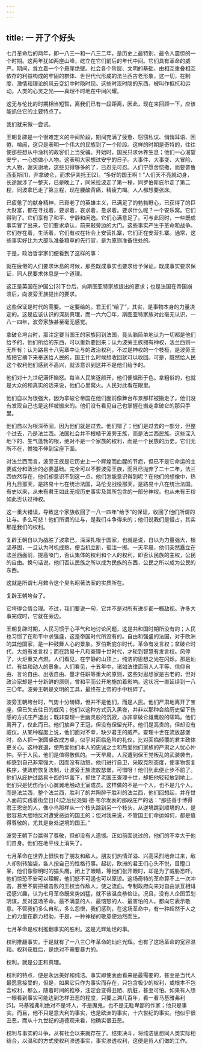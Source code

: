 ```yaml
---
---
---
```

title: 一 开了个好头
---




七月革命后的两年，即一八三一和一八三二年，是历史上最特别、最令人震惊的一个时期。这两年犹如两座山峰，屹立在它们前后的年代中间。它们具有革命的威严。期间，耸立着一个个悬崖绝壁。社会各个阶层、文明的基础、由相互重叠相互依存的利益构成的牢固的群体、世世代代形成的法兰西古老形象，这一切，在制度、激情和理论的风云变幻中时隐时现。这些时现时隐的东西，被叫作抵抗和运动。人类的心灵之光——真理不时地在中间闪耀。

这无与伦比的时期相当短暂，离我们已有一段距离，因此，现在来回顾一下，应该能抓住它的主要特点了。

我们就来做一尝试。

王朝复辟是一个很难定义的中间阶段，期间充满了疲惫、窃窃私议、悄悄耳语、困倦、喧闹，这只是表明一个伟大的民族到了一个阶段。这样的时期是奇特的，往往使那些想从中渔利的政客们上当受骗。开始时，国民只求休养生息；他们一心渴望安宁，一心想做小人物。这表明大家想过安宁的日子。大事件、大事变、大冒险、大人物，谢天谢地，这些见得够多的了，已忍无可忍。人们宁愿舍恺撒，而要普鲁西亚斯[1]，弃拿破仑，而求伊夫托王[2]。“多好的国王啊！”人们天不亮就动身，长途跋涉了一整天，已是晚上了，同米拉波走了第一程，同罗伯斯庇尔走了第二程，同波拿巴走了第三程，现在腰酸背痛，精疲力竭。人人都想要张床。

已疲惫了的献身精神，已衰老了的英雄主义，已满足了的勃勃野心，已获得了的巨大财富，都在寻找着，要求着，哀求着，恳求着。要求什么呢？一个安乐窝。它们得到了。它们享有了和平、宁静和闲逸。它们心满意足了。可与此同时，一些既成事实冒了出来，它们要求承认，前来敲旁边的大门。这些事实产生于革命和战争。它们存在着，生活着，它们有权在社会上安营扎寨，它们正在安营扎寨。通常，这些事实好比为大部队准备粮草的先行官，是为原则准备住处的。

于是，政治哲学家们便看到了这样的事：

就在疲倦的人们要求休息的时候，那些既成事实也要求给予保证。既成事实要求保证，同人民要求休息是一个道理。

这正是英国在护国公[3]下台后，向斯图亚特家族提出的要求；也是法国在帝国崩溃后，向波旁王族提出的要求。

这些保证是时代的需要。一定要给的。君王们“给了”，其实，是事物本身的力量决定的。这是应该认识的深刻真理，而一六六〇年，斯图亚特家族对此毫无认识，一八一四年，波旁家族甚至毫无感觉。

拿破仑垮台时，那注定要当国王的家族回到法国，竟头脑简单地认为一切都是他们给予的，他们所给的东西，可以重新要回来；认为波旁王族拥有神权，法兰西则一无所有；认为路易十八宪章中让与的政治权利，不过是神权的一个枝桠，是波旁王族把它摘下来奉送给人民的，国王什么时候想收回就可以收回。可是，既然给人民这个权利他们感到不高兴，就该意识到这并不是他们给予的。

他们对十九世纪满怀恼怒。每当人民笑逐颜开，他们便愠形于色。拿粗俗的，也就是大众的和真实的话来说，他们心里窝火。人民对此看在眼里。

他们自以为很强大，因为拿破仑帝国在他们面前像舞台布景那样被搬走了。他们没有发现自己也是这样被搬来的。他们没有看见自己也掌握在搬走拿破仑的那只手里。

他们自以为根深蒂固，因为他们就是过去。他们错了；他们是过去的一部分，但整个过去，乃是法兰西。法国社会并不根植于波旁王族，而是法兰西民族。这些深入地下的、生气蓬勃的根，绝对不是一个家族的权利，而是一个民族的历史。它们无所不在，惟独不伸到宝座下面。

对法兰西而言，波旁王族是它历史上一个辉煌而血腥的节疤，但已不是它命运的主要成分和政治的必要基础。完全可以不要波旁王族，而且已抛弃了二十二年，法兰西依然存在，他们却意识不到这一点。他们怎能意识得到呢？在他们的想像中，热月九日那天，是路易十七在统治法国，马伦戈战役那天，是路易十八在统治法国。有史以来，从未有君王如此无视历史事实及其所包含的一部分神权。也从未有王权如此否认过神权。

这一重大错误，导致这个家族收回了一八一四年“给予”的保证，收回了他们所谓的让与。多么可悲！他们所谓的让与，是我们斗争得来的；他们说我们是侵占，其实那是我们的权利。

复辟王朝自以为战胜了波拿巴，深深扎根于国家，也就是说，自以为力量强大，根坚基固，一旦认为时机成熟，便当机立断，孤注一掷。一天早晨，他们突然矗立在法兰西面前，提高嗓门，否认集体的权利和个人的权利，即否认民族的主权，公民的自由。换句话说，他们否认民族之所以成为民族的东西，公民之所以成为公民的东西。

这就是所谓七月敕令这个臭名昭著法案的实质所在。

复辟王朝垮台了。

它垮得合情合理。不过，我们要说一句，它并不是对所有进步都一概敌视。许多大事完成时，它就在旁边。

王朝复辟时期，人民习惯于心平气和地讨论问题，这是共和国时期所没有的；人民也习惯了在和平中求强盛，这是帝国时代所没有的。自由和强盛的法国，对于欧洲的其他国家，是一种鼓舞人心的景象。罗伯斯庇尔时代，革命有发言权；拿破仑时代，大炮有发言权；而在路易十八和查理十世时代，才轮到智慧有发言权。风停了，火炬重又点燃。人们看见，在宁静的山顶上，纯洁的思想之光在闪烁。那是灿烂、有益和动人的景象。人们看见，十五年中，诸如法律面前人人平等、信仰自由、言论自由、出版自由、量才任职等重大的原则，这些对思想家是古老的，但对政治家却是十分新鲜的原则，曾和平而公开地施加着影响。这状况一直延续到一八三〇年。波旁王朝是文明的工具，最终在上帝的手中粉碎了。

波旁王朝垮台时，气势十分磅礴，但并不是他们，而是人民。他们严肃地离开了宝座，但已失去往日的威风；他们以这种方式沉入黑夜，并非以那种会给历史留下伤感的方式庄严退出；既非查理一世幽灵般的沉寂，亦非拿破仑雄鹰般的啸鸣。他们离开了，仅此而已。他们放弃了王冠，但没有保留光环。他们是高贵的，但却没有威仪。从某种程度上说，他们面对不幸，缺少君王的威严。查理十世在流放瑟堡时，命人把一张圆桌改成方桌，似乎对面临危险的礼仪，比对面临倾覆的君主政体更关心。这种衰退，使热爱他们本人的忠诚之士和热爱他们家族的严肃之人忧心忡忡。至于人民，他们是值得敬佩的。一天早晨，人民遭到保王党叛乱的武装袭击，却感到自己非常强大，因而没有动怒。他们进行自卫，采取克制态度，使事物恢复秩序，使政府恢复法制，让波旁王族流放瑟堡，可惜呀！他们到此便止步不前了。他们从庇护过路易十四的华盖下，抓住了老国王查理十世，却把他轻轻放到地上。他们只是忧伤而小心翼翼地触动王室成员。这样做的不是一个人，也不是几个人，而是法兰西，整个法兰西，胜利了的并陶醉于胜利的法兰西，他们回想起，并在世人面前实践着街垒日[4]之后纪尧姆·德·韦尔发表的那段庄严的话：“那些善于博得君王恩宠的人，像小鸟那样从一个枝头跳到另一个枝头，从逆境跳到顺境的人，是很容易大胆地反对遭受恶运的国王的；但对我来说，不管国王们命运如何，都是值得尊敬的，尤其是身处逆境的国王。”

波旁王朝下台赢得了尊敬，但却没有人遗憾。正如前面说过的，他们的不幸大于他们自身。他们在地平线上消失了。

七月革命在世界上很快有了朋友和敌人。朋友们热情洋溢、兴高采烈地奔过来，敌人却别转脑袋，各人按自己的性格行事。起初，欧洲的君王们心头不悦，目瞪口呆，他们像黎明时的猫头鹰，闭上了眼睛，等他们张开眼时，却是为了威胁恐吓。他们惊恐不安可以理解，他们怒不可遏也可以原谅。这场奇特的革命算不上一次冲击，甚至不屑把被击败的王权当作敌人，使之流血。专制政府向来对自由派互相诽谤感兴趣，认为七月革命既来势凶猛，就不该温良恭俭让。况且，没有人企图策划阴谋，反对这场革命。最不满意的人、最恼怒的人、最害怕的人，都向它表示敬意。不管我们多么自私，多么怨恨，我们感到，在这场革命中，有一种超然于人之上的力量在鼎力相助，于是，一种神秘的敬意便油然而生。

七月革命是权利推翻事实的胜利。这是光辉灿烂的事。

权利推翻事实。于是就有了一八三〇年革命的灿烂光辉。也有了这场革命的宽容温和。权利获胜后，是绝对不需要暴力的。

权利，就是公正和真理。

权利的特点，便是永远美好和纯洁。事实即使表面看来是最需要的，甚至是当代人最愿意接受的，但是，如果它只作为事实而存在，只包含极少的权利，或根本不包含权利，那么，随着时间的推移，注定会变得丑陋、肮脏，甚至可怕。如果有人想一眼看到事实可能达到怎样丑恶的程度，只要上溯几百年，看一看马基雅弗利[5]。马基雅弗利绝对不是坏人，不是魔鬼，也不是无耻卑鄙的作家；他只是事实。而且，他不只是意大利的事实，也是欧洲的事实，十六世纪的事实。他似乎很丑恶，而从十九世纪的道德观来看，他确实很丑恶。

权利与事实的斗争，从有社会以来就存在了。结束决斗，将纯洁思想同人类实际相结合，以温和的方式使权利渗透事实，事实渗透权利，这便是哲人们做的工作。